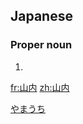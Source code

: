 ==Japanese==
{{ja-kanjitab|山|内}}

===Proper noun===
{{ja-pos|proper|やまうち}}

# {{surname|lang=ja}}

[[Category:Japanese surnames|やまうち]]

[[fr:山内]]
[[zh:山内]]